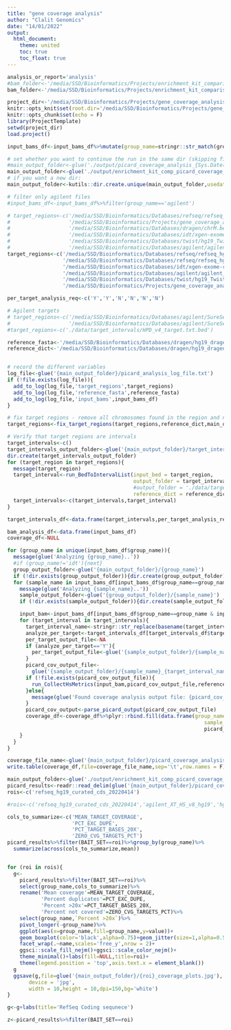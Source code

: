 ```yaml
---
title: "gene coverage analysis"
author: "Clalit Genomics"
date: "14/01/2022"
output: 
  html_document:
    theme: united
    toc: true
    toc_float: true
---
```


```r
analysis_or_report='analysis'
#bam_folder<-'/media/SSD/Bioinformatics/Projects/enrichment_kit_comparison/downsampled_bams_202203/'
bam_folder<-'/media/SSD/Bioinformatics/Projects/enrichment_kit_comparison/downsampled_bams/'

project_dir<-'/media/SSD/Bioinformatics/Projects/gene_coverage_analysis_2022/'
knitr::opts_knit$set(root.dir='/media/SSD/Bioinformatics/Projects/gene_coverage_analysis_2022/')
knitr::opts_chunk$set(echo = F)
library(ProjectTemplate)
setwd(project_dir)
load.project()

input_bams_df<-input_bams_df%>%mutate(group_name=stringr::str_match(group_name,'(agilent|idt|twist)')[,1])

# set whether you want to continue the run in the same dir (skipping files already created) or start the analysis in a new dir
#main_output_folder<-glue('./output/picard_coverage_analysis_{Sys.Date()}')
main_output_folder<-glue('./output/enrichment_kit_comp_picard_coverage_analysis_{Sys.Date()}')
# if you want a new dir:
main_output_folder<-kutils::dir.create.unique(main_output_folder,usedate = F)

# filter only agilent files
#input_bams_df<-input_bams_df%>%filter(group_name=='agilent')

```

```r
# target_regions<-c('/media/SSD/Bioinformatics/Databases/refseq/refseq_hg19_select_cds_20220307.bed.gz',
#                   '/media/SSD/Bioinformatics/Projects/gene_coverage_analysis_2022/data/target_intervals/idt_v2_twist_exome2_plus_agilent_v8_intersect.bed',
#                   '/media/SSD/Bioinformatics/Databases/dragen/chrM.bed',
#                   '/media/SSD/Bioinformatics/Databases/idt/xgen-exome-research-panel-v2-targets-hg19.bed',
#                   '/media/SSD/Bioinformatics/Databases/twist/hg19_Twist_Exome_2.0.2_plus_Comprehensive_Exome_Spike-in_targets_sorted.annotated.bed',
#                   '/media/SSD/Bioinformatics/Databases/agilent/agilent_XT_HS_v8_hg19.bed')
target_regions<-c('/media/SSD/Bioinformatics/Databases/refseq/refseq_hg19_select_cds_20220307.bed.gz',
                  '/media/SSD/Bioinformatics/Databases/refseq/refseq_hg19_curated_cds_20220414.bed.gz',
                  '/media/SSD/Bioinformatics/Databases/idt/xgen-exome-research-panel-v2-targets-hg19.bed',
                  '/media/SSD/Bioinformatics/Databases/agilent/agilent_XT_HS_v8_hg19.bed',
                  '/media/SSD/Bioinformatics/Databases/twist/hg19_Twist_Exome_2.0.2_plus_Comprehensive_Exome_Spike-in_targets_sorted.annotated.bed',
                  '/media/SSD/Bioinformatics/Projects/gene_coverage_analysis_2022/data/target_intervals/idt_v2_twist_exome2_plus_agilent_v8_intersect.bed')

per_target_analysis_req<-c('Y','Y','N','N','N','N')

# Agilent targets
# target_regions<-c('/media/SSD/Bioinformatics/Databases/agilent/SureSelectXT HS Human All Exon V8/S33266340/S33266340_Covered.bed',
#                   '/media/SSD/Bioinformatics/Databases/agilent/SureSelectXT HS Human All Exon V8/S33266340/S33266340_Regions.bed')
#target_regions<-c('./data/target_intervals/HPD_v4_target.txt.bed')

reference_fasta<-'/media/SSD/Bioinformatics/Databases/dragen/hg19_dragen.fa'
reference_dict<-'/media/SSD/Bioinformatics/Databases/dragen/hg19_dragen.dict'


# record the different variables
log_file<-glue('{main_output_folder}/picard_analysis_log_file.txt')
if (!file.exists(log_file)){
  add_to_log(log_file,'target_regions',target_regions)
  add_to_log(log_file,'reference_fasta',reference_fasta)
  add_to_log(log_file,'input_bams',input_bams_df)
}

# fix target regions - remove all chromosomes found in the region and not in the dict
target_regions<-fix_target_regions(target_regions,reference_dict,main_output_folder)

# Verify that target regions are intervals
target_intervals<-c()
target_intervals_output_folder<-glue('{main_output_folder}/target_intervals')
dir.create(target_intervals_output_folder)
for (target_region in target_regions){
  message(target_region)
  target_interval<-run_BedToIntervalList(input_bed = target_region,
                                         output_folder = target_intervals_output_folder,
                                         #output_folder = './data/target_intervals',
                                         reference_dict = reference_dict)
  target_intervals<-c(target_intervals,target_interval)
}

target_intervals_df<-data.frame(target_intervals,per_target_analysis_req)

bam_analysis_df<-data.frame(input_bams_df)
coverage_df<-NULL

for (group_name in unique(input_bams_df$group_name)){
  message(glue('Analyzing {group_name}..'))
  #if (group_name!='idt'){next}
  group_output_folder<-glue('{main_output_folder}/{group_name}')
  if (!dir.exists(group_output_folder)){dir.create(group_output_folder)}
  for (sample_name in input_bams_df[input_bams_df$group_name==group_name,'sample_name']){
    message(glue('Analyzing {sample_name}..'))
    sample_output_folder<-glue('{group_output_folder}/{sample_name}')
    if (!dir.exists(sample_output_folder)){dir.create(sample_output_folder)}

    input_bam<-input_bams_df[input_bams_df$group_name==group_name & input_bams_df$sample_name==sample_name,'sample_path']
    for (target_interval in target_intervals){
      target_interval_name<-stringr::str_replace(basename(target_interval),'.intervals.*','')
      analyze_per_target<-target_intervals_df[target_intervals_df$target_interval==target_interval,'per_target_analysis_req']
      per_target_output_file<-NA
      if (analyze_per_target=='Y'){
        per_target_output_file<-glue('{sample_output_folder}/{sample_name}_{target_interval_name}_picard_per_target_cov_metrics.txt')
      }
      picard_cov_output_file<-
        glue('{sample_output_folder}/{sample_name}_{target_interval_name}_picard_cov_metrics.txt')
      if (!file.exists(picard_cov_output_file)){
        run_CollectHsMetrics(input_bam,picard_cov_output_file,reference_fasta,target_interval,target_interval,per_target_output_file)
      }else{
        message(glue('Found coverage analysis output file: {picard_cov_output_file}, will not run it again'))
      }
      picard_cov_output<-parse_picard_output(picard_cov_output_file)
      coverage_df<-coverage_df%>%plyr::rbind.fill(data.frame(group_name=group_name,
                                                                sample_name=sample_name,
                                                                picard_cov_output[['picard_coverage_metrics']]))
    }
  }
}

coverage_file_name<-glue('{main_output_folder}/picard_coverage_analysis_results_{Sys.Date()}.tsv')
write.table(coverage_df,file=coverage_file_name,sep='\t',row.names = F)
```

```r
main_output_folder<-glue('./output/enrichment_kit_comp_picard_coverage_analysis_2022-06-19')
picard_results<-readr::read_delim(glue('{main_output_folder}/picard_coverage_analysis_results_2022-06-20.tsv'))
rois<-c('refseq_hg19_curated_cds_20220414')

#rois<-c('refseq_hg19_curated_cds_20220414','agilent_XT_HS_v8_hg19','hg19_Twist_Exome_2','xgen-exome-research-panel-v2-targets-hg19')

cols_to_summarize<-c('MEAN_TARGET_COVERAGE',
                     'PCT_EXC_DUPE',
                     'PCT_TARGET_BASES_20X',
                     'ZERO_CVG_TARGETS_PCT')
picard_results%>%filter(BAIT_SET==roi)%>%group_by(group_name)%>%
  summarize(across(cols_to_summarize,mean))


for (roi in rois){
  g<-
    picard_results%>%filter(BAIT_SET==roi)%>%
    select(group_name,cols_to_summarize)%>%
    rename('Mean coverage'=MEAN_TARGET_COVERAGE,
           'Percent duplicates'=PCT_EXC_DUPE,
           'Percent >20x'=PCT_TARGET_BASES_20X,
           'Percent not covered'=ZERO_CVG_TARGETS_PCT)%>%
    select(group_name,`Percent >20x`)%>%
    pivot_longer(-group_name)%>%
    ggplot(aes(x=group_name,fill=group_name,y=value))+
    geom_boxplot(color='black',alpha=0.75)+geom_jitter(size=1,alpha=0.5,width = 0.1)+
    facet_wrap(.~name,scales='free_y',nrow = 2)+
    ggsci::scale_fill_nejm()+ggsci::scale_color_nejm()+
    theme_minimal()+labs(fill=NULL,title=roi)+
    theme(legend.position = 'top',axis.text.x = element_blank())
  g
  ggsave(g,file=glue('{main_output_folder}/{roi}_coverage_plots.jpg'),
       device = 'jpg',
       width = 10,height = 10,dpi=150,bg='white')
}

g<-g+labs(title='RefSeq Coding sequnece')

z<-picard_results%>%filter(BAIT_SET==roi)
```
